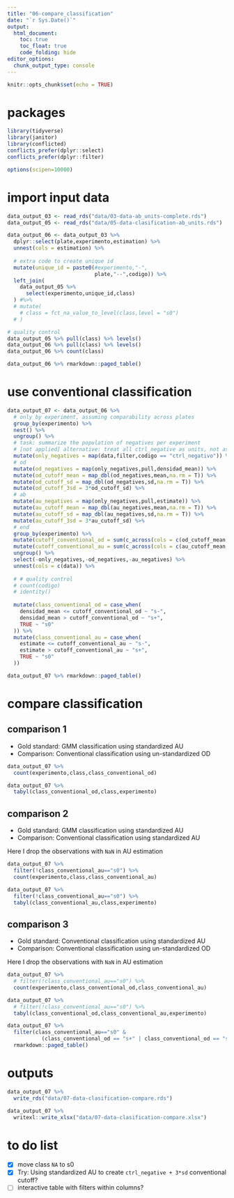 ```yaml
---
title: "06-compare_classification"
date: "`r Sys.Date()`"
output: 
  html_document:
    toc: true
    toc_float: true
    code_folding: hide
editor_options: 
  chunk_output_type: console
---
```


```r
knitr::opts_chunk$set(echo = TRUE)
```

# packages

```r
library(tidyverse)
library(janitor)
library(conflicted)
conflicts_prefer(dplyr::select)
conflicts_prefer(dplyr::filter)
```

```r
options(scipen=10000)
```

# import input data

```r
data_output_03 <- read_rds("data/03-data-ab_units-complete.rds")
data_output_05 <- read_rds("data/05-data-clasification-ab_units.rds")
```

```r
data_output_06 <- data_output_03 %>%
  dplyr::select(plate,experimento,estimation) %>% 
  unnest(cols = estimation) %>% 
  
  # extra code to create unique id
  mutate(unique_id = paste0(#experimento,"-",
                            plate,"--",codigo)) %>% 
  left_join(
    data_output_05 %>% 
      select(experimento,unique_id,class)
  ) #%>% 
  # mutate(
    # class = fct_na_value_to_level(class,level = "s0")
  # )
```

```r
# quality control
data_output_05 %>% pull(class) %>% levels()
data_output_06 %>% pull(class) %>% levels()
data_output_06 %>% count(class)
```

```r
data_output_06 %>% rmarkdown::paged_table()
```

# use conventional classification

```r
data_output_07 <- data_output_06 %>% 
  # only by experiment, assuming comparability across plates
  group_by(experimento) %>% 
  nest() %>% 
  ungroup() %>% 
  # task: summarize the population of negatives per experiment
  # [not applied] alternative: treat all ctrl_negative as units, not as replicates
  mutate(only_negatives = map(data,filter,codigo == "ctrl_negativo")) %>% 
  # od
  mutate(od_negatives = map(only_negatives,pull,densidad_mean)) %>% 
  mutate(od_cutoff_mean = map_dbl(od_negatives,mean,na.rm = T)) %>% 
  mutate(od_cutoff_sd = map_dbl(od_negatives,sd,na.rm = T)) %>% 
  mutate(od_cutoff_3sd = 3*od_cutoff_sd) %>% 
  # ab
  mutate(au_negatives = map(only_negatives,pull,estimate)) %>% 
  mutate(au_cutoff_mean = map_dbl(au_negatives,mean,na.rm = T)) %>% 
  mutate(au_cutoff_sd = map_dbl(au_negatives,sd,na.rm = T)) %>% 
  mutate(au_cutoff_3sd = 3*au_cutoff_sd) %>%
  # end
  group_by(experimento) %>% 
  mutate(cutoff_conventional_od = sum(c_across(cols = c(od_cutoff_mean,od_cutoff_3sd)),na.rm = T)) %>% 
  mutate(cutoff_conventional_au = sum(c_across(cols = c(au_cutoff_mean,au_cutoff_3sd)),na.rm = T)) %>% 
  ungroup() %>%
  select(-only_negatives,-od_negatives,-au_negatives) %>% 
  unnest(cols = c(data)) %>%
  
  # # quality control
  # count(codigo)
  # identity()
  
  mutate(class_conventional_od = case_when(
    densidad_mean <= cutoff_conventional_od ~ "s-",
    densidad_mean > cutoff_conventional_od ~ "s+",
    TRUE ~ "s0"
  )) %>% 
  mutate(class_conventional_au = case_when(
    estimate <= cutoff_conventional_au ~ "s-",
    estimate > cutoff_conventional_au ~ "s+",
    TRUE ~ "s0"
  ))
```

```r
data_output_07 %>% rmarkdown::paged_table()
```


# compare classification

## comparison 1

- Gold standard: GMM classification using standardized AU
- Comparison: Conventional classification using un-standardized OD

```r
data_output_07 %>%
  count(experimento,class,class_conventional_od)
```

```r
data_output_07 %>% 
  tabyl(class_conventional_od,class,experimento)
```

## comparison 2

- Gold standard: GMM classification using standardized AU
- Comparison: Conventional classification using standardized AU

Here I drop the observations with `NaN` in AU estimation

```r
data_output_07 %>%
  filter(!class_conventional_au=="s0") %>% 
  count(experimento,class,class_conventional_au)
```

```r
data_output_07 %>% 
  filter(!class_conventional_au=="s0") %>% 
  tabyl(class_conventional_au,class,experimento)
```

## comparison 3

- Gold standard: Conventional classification using standardized AU
- Comparison: Conventional classification using un-standardized OD

Here I drop the observations with `NaN` in AU estimation

```r
data_output_07 %>%
  # filter(!class_conventional_au=="s0") %>% 
  count(experimento,class_conventional_od,class_conventional_au)
```

```r
data_output_07 %>% 
  # filter(!class_conventional_au=="s0") %>% 
  tabyl(class_conventional_od,class_conventional_au,experimento)
```

```r
data_output_07 %>% 
  filter(class_conventional_au=="s0" &
           (class_conventional_od == "s+" | class_conventional_od == "s-")) %>% 
  rmarkdown::paged_table()
```

<!-- # interactive table -->

<!-- ```{r} -->
<!-- DT::datatable(data_output_07) -->
<!-- ``` -->

# outputs

```r
data_output_07 %>% 
  write_rds("data/07-data-clasification-compare.rds")

data_output_07 %>% 
  writexl::write_xlsx("data/07-data-clasification-compare.xlsx")
```

# to do list

- [x] move class `NA` to s0
- [x] Try: Using standardized AU to create `ctrl_negative + 3*sd` conventional cutoff?
- [ ] interactive table with filters within columns?